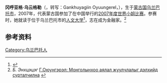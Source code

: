 {{Infobox pageant titleholder
| name=冈呼亚格·乌云格勒
| birth_name={{lang|mn|Ганхуягийн Оюунгэрэл}}
| image= Miss Mongolia 07 Oyungerel Gankhuyag.jpg
| caption=[[2007年度世界小姐比赛|2007年度世界小姐比赛]]上的乌云格勒
| title= 2007年{{le|蒙古国小姐|Miss Mongolia}}
| birth_date= {{birth year and age|df=yes|1985}}
| birth_place = [[蒙古国|蒙古国]][[乌兰巴托市|乌兰巴托市]] 
}}
'''冈呼亚格·乌云格勒'''（{{lang-mn|Ганхуягийн Оюунгэрэл}}，转写：Gankhuyagiin Oyuungerel，{{bd|1985年}}），生于[[蒙古国|蒙古国]][[乌兰巴托市|乌兰巴托市]]，2007年{{le|蒙古国小姐|Miss Mongolia}}，代表蒙古国参加了在中国举行的[[2007年度世界小姐比赛|2007年度世界小姐比赛]]。参赛时，她就读于位于乌兰巴托市的[[人文大学|人文大学]]<ref name="citarch">{{cite news |last=Stebbings |first=Peter |title=Battle of the beauties at Miss World |url=http://www.citizen.co.za/index/Article.aspx?pDesc=1,1,22&Type=top&File=071201024644.bnywj55p.xml |accessdate=29 July 2010 |newspaper=[[The_Citizen_(South_Africa)|The Citizen]] |date=3 December 2007 |agency=[[Agence_France-Presse|AFP]] |archiveurl=https://web.archive.org/web/20071203144123/http://www.citizen.co.za/index/Article.aspx?pDesc=1,1,22&Type=top&File=071201024644.bnywj55p.xml |archivedate=2007-12-03 |deadurl=yes }}</ref>，志在成为金融家。<ref>''Б. Энхцэцэг'' [http://news.gogo.mn/r/2459 Г.Оюунгэрэл: Монголынхоо аялал жуулчлалыг дэлхийд сурталчилна] {{Wayback|url=http://news.gogo.mn/r/2459 |date=20161120084850 }}</ref>

==参考资料==
{{Reflist}}

{{DEFAULTSORT:Oyungerel, Gankhuyag}}
[[Category:乌兰巴托人|Category:乌兰巴托人]]

{{Mongolia-bio-stub}}